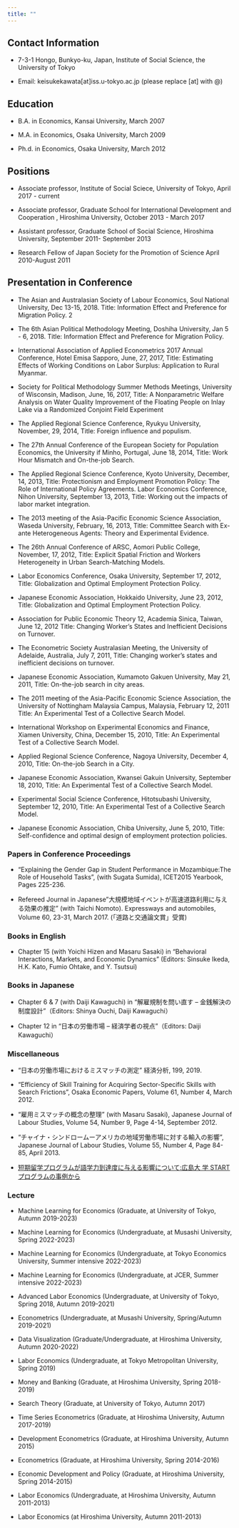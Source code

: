 ```yaml
---
title: ""
---
```



## Contact Information

- 7-3-1 Hongo, Bunkyo-ku, Japan, Institute of Social Science, the University of Tokyo

- Email: keisukekawata[at]iss.u-tokyo.ac.jp (please replace [at] with @)

## Education

- B.A. in Economics, Kansai University, March 2007

- M.A. in Economics, Osaka University, March 2009

- Ph.d. in Economics, Osaka University, March 2012

## Positions

- Associate professor, Institute of Social Sciece, University of Tokyo, April 2017 - current

- Associate professor, Graduate School for International Development and Cooperation , Hiroshima
University, October 2013 - March 2017

- Assistant professor, Graduate School of Social Science, Hiroshima University, September 2011-
September 2013

- Research Fellow of Japan Society for the Promotion of Science April 2010-August 2011

## Presentation in Conference

- The Asian and Australasian Society of Labour Economics, Soul National University, Dec 13-15, 2018.
Title: Information Effect and Preference for Migration Policy.
2

- The 6th Asian Political Methodology Meeting, Doshiha University, Jan 5 - 6, 2018. Title: Information
Effect and Preference for Migration Policy.

- International Association of Applied Econometrics 2017 Annual Conference, Hotel Emisa Sapporo,
June, 27, 2017, Title: Estimating Effects of Working Conditions on Labor Surplus: Application to
Rural Myanmar.

- Society for Political Methodology Summer Methods Meetings, University of Wisconsin, Madison, June,
16, 2017, Title: A Nonparametric Welfare Analysis on Water Quality Improvement of the Floating
People on Inlay Lake via a Randomized Conjoint Field Experiment

- The Applied Regional Science Conference, Ryukyu University, November, 29, 2014, Title: Foreign
influence and populism.

- The 27th Annual Conference of the European Society for Population Economics, the University if
Minho, Portugal, June 18, 2014, Title: Work Hour Mismatch and On-the-job Search.

- The Applied Regional Science Conference, Kyoto University, December, 14, 2013, Title: Protectionism
and Employment Promotion Policy: The Role of International Policy Agreements. Labor Economics
Conference, Nihon University, September 13, 2013, Title: Working out the impacts of labor market
integration.

- The 2013 meeting of the Asia-Pacific Economic Science Association, Waseda University, February,
16, 2013, Title: Committee Search with Ex-ante Heterogeneous Agents: Theory and Experimental
Evidence.

- The 26th Annual Conference of ARSC, Aomori Public College, November, 17, 2012, Title: Explicit
Spatial Friction and Workers Heterogeneity in Urban Search-Matching Models.

- Labor Economics Conference, Osaka University, September 17, 2012, Title: Globalization and Optimal
Employment Protection Policy.

- Japanese Economic Association, Hokkaido University, June 23, 2012, Title: Globalization and Optimal
Employment Protection Policy.

- Association for Public Economic Theory 12, Academia Sinica, Taiwan, June 12, 2012 Title: Changing
Worker’s States and Inefficient Decisions on Turnover.

- The Econometric Society Australasian Meeting, the University of Adelaide, Australia, July 7, 2011,
Title: Changing worker’s states and inefficient decisions on turnover.

- Japanese Economic Association, Kumamoto Gakuen University, May 21, 2011, Title: On-the-job search
in city areas.

- The 2011 meeting of the Asia-Pacific Economic Science Association, the University of Nottingham
Malaysia Campus, Malaysia, February 12, 2011 Title: An Experimental Test of a Collective Search
Model.

- International Workshop on Experimental Economics and Finance, Xiamen University, China, December
15, 2010, Title: An Experimental Test of a Collective Search Model.

- Applied Regional Science Conference, Nagoya University, December 4, 2010, Title: On-the-job Search
in a City.

- Japanese Economic Association, Kwansei Gakuin University, September 18, 2010, Title: An Experimental Test of a Collective Search Model.

- Experimental Social Science Conference, Hitotsubashi University, September 12, 2010, Title: An Experimental Test of a Collective Search Model.

- Japanese Economic Association, Chiba University, June 5, 2010, Title: Self-confidence and optimal
design of employment protection policies.


### Papers in Conference Proceedings

- "Explaining the Gender Gap in Student Performance in Mozambique:The Role of Household Tasks", (with Sugata Sumida), ICET2015 Yearbook, Pages 225-236.

- Refereed Journal in Japanese”大規模地域イベントが高速道路利用に与える効果の推定" (with Taichi Nomoto). Expressways and automobiles, Volume 60, 23-31, March 2017. (「道路と交通論文賞」受賞)

### Books in English

- Chapter 15 (with Yoichi Hizen and Masaru Sasaki) in "Behavioral Interactions, Markets, and Economic Dynamics" (Editors: Sinsuke Ikeda, H.K. Kato, Fumio Ohtake, and Y. Tsutsui) 

### Books in Japanese

- Chapter 6 & 7 (with Daiji Kawaguchi) in "解雇規制を問い直す -- 金銭解決の制度設計"（Editors: Shinya Ouchi, Daiji Kawaguchi）

- Chapter 12  in "日本の労働市場 -- 経済学者の視点"（Editors: Daiji Kawaguchi）

### Miscellaneous

- "日本の労働市場におけるミスマッチの測定" 経済分析, 199, 2019.

- "Efficiency of Skill Training for Acquiring Sector-Specific Skills with Search Frictions",  Osaka Economic Papers, Volume 61, Number 4, March 2012.

- "雇用ミスマッチの概念の整理"  (with Masaru Sasaki),  Japanese Journal of Labour Studies, Volume 54, Number 9, Page 4-14, September 2012.

- "チャイナ・シンドロームーアメリカの地域労働市場に対する輸入の影響",  Japanese Journal of Labour Studies, Volume 55, Number 4, Page 84-85, April 2013.

- [短期留学プログラムが語学力到達度に与える影響について:広島大
学 START プログラムの事例から](https://www.dropbox.com/s/qj3nyi0i1myhpz4/%E5%B7%9D%E7%94%B0_%E8%A5%BF%E8%B0%B7_%E7%95%99%E5%AD%A6%28%E6%97%A5%E6%9C%AC%E8%AA%9E%29%20.pdf?dl=0)

### Lecture

- Machine Learning for Economics (Graduate, at University of Tokyo, Autumn 2019-2023)

- Machine Learning for Economics (Undergraduate, at Musashi University, Spring 2022-2023)

- Machine Learning for Economics (Undergraduate, at Tokyo Economics University, Summer intensive 2022-2023)

- Machine Learning for Economics (Undergraduate, at JCER, Summer intensive 2022-2023)

- Advanced Labor Economics (Undergraduate, at University of Tokyo, Spring 2018, Autumn
2019-2021)

- Econometrics (Undergraduate, at Musashi University, Spring/Autumn 2019-2021)

- Data Visualization (Graduate/Undergraduate, at Hiroshima University, Autumn 2020-2022)

- Labor Economics (Undergraduate, at Tokyo Metropolitan University, Spring 2019)

- Money and Banking (Graduate, at Hiroshima University, Spring 2018-2019)

- Search Theory (Graduate, at University of Tokyo, Autumn 2017)

- Time Series Econometrics (Graduate, at Hiroshima University, Autumn 2017-2019)

- Development Econometrics (Graduate, at Hiroshima University, Autumn 2015)

- Econometrics (Graduate, at Hiroshima University, Spring 2014-2016)

- Economic Development and Policy (Graduate, at Hiroshima University, Spring 2014-2015)

- Labor Economics (Undergraduate, at Hiroshima University, Autumn 2011-2013)

- Labor Economics (at Hiroshima University, Autumn 2011-2013)
